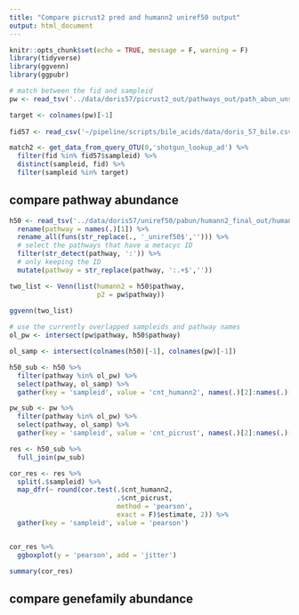 ```yaml
---
title: "Compare picrust2 pred and humann2 uniref50 output"
output: html_document
---
```


```r
knitr::opts_chunk$set(echo = TRUE, message = F, warning = F)
library(tidyverse)
library(ggvenn)
library(ggpubr)
```

```r
# match between the fid and sampleid 
pw <- read_tsv('../data/doris57/picrust2_out/pathways_out/path_abun_unstrat.tsv')

target <- colnames(pw)[-1]
  
fid57 <- read_csv('~/pipeline/scripts/bile_acids/data/doris_57_bile.csv')

match2 <- get_data_from_query_OTU(0,'shotgun_lookup_ad') %>% 
  filter(fid %in% fid57$sampleid) %>% 
  distinct(sampleid, fid) %>% 
  filter(sampleid %in% target)
```


## compare pathway abundance

```r
h50 <- read_tsv('../data/doris57/uniref50/pabun/humann2_final_out/humann2_pathabundance_unstratified.tsv') %>% 
  rename(pathway = names(.)[1]) %>% 
  rename_all(funs(str_replace(., '_uniref50$',''))) %>% 
  # select the pathways that have a metacyc ID
  filter(str_detect(pathway, ':')) %>% 
  # only keeping the ID
  mutate(pathway = str_replace(pathway, ':.+$',''))
```
```r
two_list <- Venn(list(humann2 = h50$pathway,
                      p2 = pw$pathway))
   
ggvenn(two_list) 

```
```r
# use the currently overlapped sampleids and pathway names
ol_pw <- intersect(pw$pathway, h50$pathway)

ol_samp <- intersect(colnames(h50)[-1], colnames(pw)[-1])

h50_sub <- h50 %>% 
  filter(pathway %in% ol_pw) %>% 
  select(pathway, ol_samp) %>% 
  gather(key = 'sampleid', value = 'cnt_humann2', names(.)[2]:names(.)[ncol(.)])

pw_sub <- pw %>% 
  filter(pathway %in% ol_pw) %>% 
  select(pathway, ol_samp) %>% 
  gather(key = 'sampleid', value = 'cnt_picrust', names(.)[2]:names(.)[ncol(.)])

res <- h50_sub %>% 
  full_join(pw_sub)

cor_res <- res %>% 
  split(.$sampleid) %>% 
  map_dfr(~ round(cor.test(.$cnt_humann2, 
                           .$cnt_picrust, 
                           method = 'pearson', 
                           exact = F)$estimate, 2)) %>% 
  gather(key = 'sampleid', value = 'pearson')


cor_res %>% 
  ggboxplot(y = 'pearson', add = 'jitter')

summary(cor_res)
```

## compare genefamily abundance
